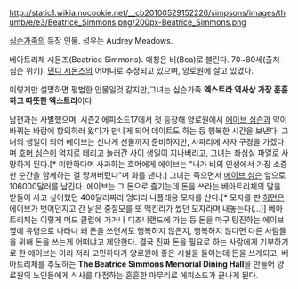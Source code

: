 http://static1.wikia.nocookie.net/__cb20100529152226/simpsons/images/thumb/e/e3/Beatrice_Simmons.png/200px-Beatrice_Simmons.png

[[심슨가족]]의 등장 인물. 성우는 Audrey Meadows.

베아트리체 시몬즈(Beatrice Simmons). 애칭은 비(Bea)로 불린다. 70~80세(출처-심슨 위키). [[민디 시몬즈]]의 어머니로 추정되고 있으며, 양로원에 살고 있었다.

이렇게만 설명하면 평범한 인물일것 같지만,그녀는 심슨가족 '''엑스트라 역사상 가장 훈훈하고 따뜻한 엑스트라'''이다.

남편과는 사별했으며, 시즌2 에피소드17에서 첫 등장해 양로원에서 [[에이브 심슨]]과 약이 바뀌는 바람에 항의하러 왔다가 만나게 되어 데이트도 하는 등 행복한 시간을 보낸다. 그녀의 생일이 되어 에이브는 신나게 선물까지 준비하지만, 사파리에 사자 구경을 가겠다며 [[호머 심슨]]이 억지로 데리고 놀러간 사이 생일이 지나버리고, 그녀는 좌심실 파열로 사망하게 된다.[* 미안하다며 사과하는 호머에게 에이브는 "내가 비의 인생에서 가장 소중한 순간을 함께하는 걸 망쳐버렸다"며 화를 낸다.]
그녀는 죽으면서 [[에이브 심슨]] 앞으로 106000달러를 남긴다.{{{#gray ~~딸은 어쩌고요~~}}} 에이브는 그 돈으로 즐기는데 돈을 쓰라는 베아트리체의 말을 받들어 사고 싶어했던 400달러짜리 엉터리 나폴레옹 모자를 산다.{{{#gray ~~물론 사기다~~}}}[* 모자를 판 [[허먼]]은 에이브가 벗어던지고 간 낡은 중절모를 또 맥킨리가 썼던 모자라며 내놓는다(...)]
베아트리체는 이렇게 머드 클럽에 가거나 디즈니랜드에 가는 등 돈을 마구 탕진하는 에이브 옆에 유령으로 나타나 왜 돈을 쓰면서도 행복하지 않은지, 행복하지 않다면 다른 사람들을 위해 돈을 쓰는게 어떠냐고 제안한다. 결국 진짜 돈을 필요로 하는 사람에게 기부하기로 한 에이브는 이리 저리 고민하다가 양로원에 좋은 시설을 들이는데 돈을 쓰게되고, 베아트리체를 추모하는 '''The Beatrice Simmons Memorial Dining Hall'''을 만들어 양로원의 노인들에게 식사를 대접하는 훈훈한 마무리로 에피소드가 끝나게 된다.
